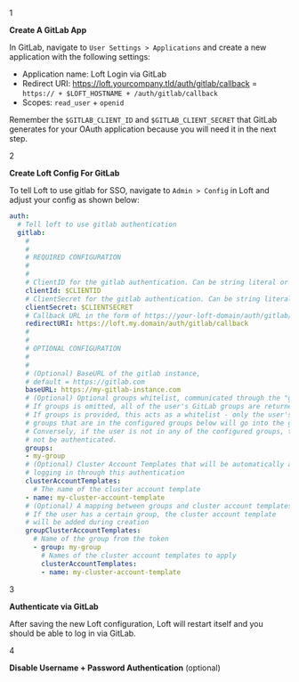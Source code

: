 
<Step>1</Step>

**Create A GitLab App**

In GitLab, navigate to `User Settings > Applications` and create a new application with the following settings:
- Application name: Loft Login via GitLab
- Redirect URI: https://loft.yourcompany.tld/auth/gitlab/callback = `https:// + $LOFT_HOSTNAME + /auth/gitlab/callback`
- Scopes: `read_user` + `openid`

Remember the `$GITLAB_CLIENT_ID` and `$GITLAB_CLIENT_SECRET` that GitLab generates for your OAuth application because you will need it in the next step.

<Step>2</Step>

**Create Loft Config For GitLab**

To tell Loft to use gitlab for SSO, navigate to `Admin > Config` in Loft and adjust your config as shown below:
```yaml
auth:
  # Tell loft to use gitlab authentication
  gitlab:
    # 
    # 
    # REQUIRED CONFIGURATION
    #
    #
    # ClientID for the gitlab authentication. Can be string literal or pulled from the environment.
    clientId: $CLIENTID
    # ClientSecret for the gitlab authentication. Can be string literal or pulled from the environment.
    clientSecret: $CLIENTSECRET
    # Callback URL in the form of https://your-loft-domain/auth/gitlab/callback
    redirectURI: https://loft.my.domain/auth/gitlab/callback
    # 
    # 
    # OPTIONAL CONFIGURATION
    #
    #
    # (Optional) BaseURL of the gitlab instance, 
    # default = https://gitlab.com
    baseURL: https://my-gitlab-instance.com
    # (Optional) Optional groups whitelist, communicated through the "groups" scope.
	# If groups is omitted, all of the user's GitLab groups are returned.
	# If groups is provided, this acts as a whitelist - only the user's GitLab 
	# groups that are in the configured groups below will go into the groups claim. 
	# Conversely, if the user is not in any of the configured groups, the user will
	# not be authenticated.
	groups:
	- my-group
    # (Optional) Cluster Account Templates that will be automatically added for new users 
	# logging in through this authentication
	clusterAccountTemplates: 
	  # The name of the cluster account template
	- name: my-cluster-account-template
	# (Optional) A mapping between groups and cluster account templates. 
	# If the user has a certain group, the cluster account template 
	# will be added during creation
	groupClusterAccountTemplates:
	  # Name of the group from the token
	  - group: my-group
	    # Names of the cluster account templates to apply
	    clusterAccountTemplates: 
	    - name: my-cluster-account-template
```

<Step>3</Step>

**Authenticate via GitLab**

After saving the new Loft configuration, Loft will restart itself and you should be able to log in via GitLab.

<Step>4</Step>

**Disable Username + Password Authentication** (optional)

<DisablePasswordAuthFragment/>

